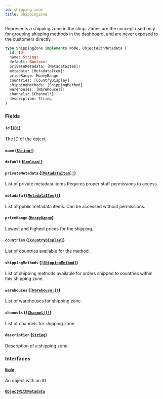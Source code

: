 ```yaml
---
id: shipping-zone
title: ShippingZone
---
```


Represents a shipping zone in the shop. Zones are the concept used only for grouping shipping methods in the dashboard, and are never exposed to the customers directly.

```graphql
type ShippingZone implements Node, ObjectWithMetadata {
  id: ID!
  name: String!
  default: Boolean!
  privateMetadata: [MetadataItem]!
  metadata: [MetadataItem]!
  priceRange: MoneyRange
  countries: [CountryDisplay]
  shippingMethods: [ShippingMethod]
  warehouses: [Warehouse!]!
  channels: [Channel!]!
  description: String
}
```

### Fields

#### `id` ([`ID!`](/developer/api-reference/scalars/id.mdx))

The ID of the object.

#### `name` ([`String!`](/developer/api-reference/scalars/string.mdx))

#### `default` ([`Boolean!`](/developer/api-reference/scalars/boolean.mdx))

#### `privateMetadata` ([`[MetadataItem]!`](/developer/api-reference/objects/metadata-item.mdx))

List of private metadata items.Requires proper staff permissions to access.

#### `metadata` ([`[MetadataItem]!`](/developer/api-reference/objects/metadata-item.mdx))

List of public metadata items. Can be accessed without permissions.

#### `priceRange` ([`MoneyRange`](/developer/api-reference/objects/money-range.mdx))

Lowest and highest prices for the shipping.

#### `countries` ([`[CountryDisplay]`](/developer/api-reference/objects/country-display.mdx))

List of countries available for the method.

#### `shippingMethods` ([`[ShippingMethod]`](/developer/api-reference/objects/shipping-method.mdx))

List of shipping methods available for orders shipped to countries within this shipping zone.

#### `warehouses` ([`[Warehouse!]!`](/developer/api-reference/objects/warehouse.mdx))

List of warehouses for shipping zone.

#### `channels` ([`[Channel!]!`](/developer/api-reference/objects/channel.mdx))

List of channels for shipping zone.

#### `description` ([`String`](/developer/api-reference/scalars/string.mdx))

Description of a shipping zone.

### Interfaces

#### [`Node`](/developer/api-reference/interfaces/node.mdx)

An object with an ID

#### [`ObjectWithMetadata`](/developer/api-reference/interfaces/object-with-metadata.mdx)
